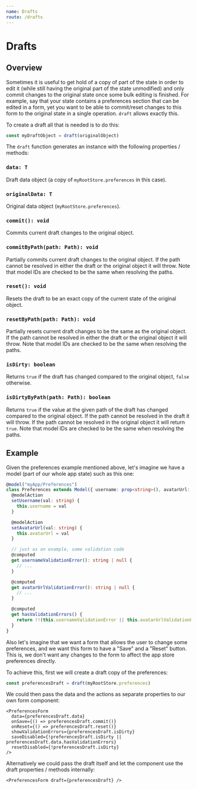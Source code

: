 ```yaml
---
name: Drafts
route: /drafts
---
```



<FixStyle />

# Drafts

## Overview

Sometimes it is useful to get hold of a copy of part of the state in order to edit it (while still having the original part of the state unmodified) and only commit changes to the original state once some bulk editing is finished. For example, say that your state contains a preferences section that can be edited in a form, yet you want to be able to commit/reset changes to this form to the original state in a single operation. `draft` allows exactly this.

To create a draft all that is needed is to do this:

```ts
const myDraftObject = draft(originalObject)
```

The `draft` function generates an instance with the following properties / methods:

### `data: T`

Draft data object (a copy of `myRootStore.preferences` in this case).

### `originalData: T`

Original data object (`myRootStore.preferences`).

### `commit(): void`

Commits current draft changes to the original object.

### `commitByPath(path: Path): void`

Partially commits current draft changes to the original object.
If the path cannot be resolved in either the draft or the original object it will throw.
Note that model IDs are checked to be the same when resolving the paths.

### `reset(): void`

Resets the draft to be an exact copy of the current state of the original object.

### `resetByPath(path: Path): void`

Partially resets current draft changes to be the same as the original object.
If the path cannot be resolved in either the draft or the original object it will throw.
Note that model IDs are checked to be the same when resolving the paths.

### `isDirty: boolean`

Returns `true` if the draft has changed compared to the original object, `false` otherwise.

### `isDirtyByPath(path: Path): boolean`

Returns `true` if the value at the given path of the draft has changed compared to the original object.
If the path cannot be resolved in the draft it will throw.
If the path cannot be resolved in the original object it will return `true`.
Note that model IDs are checked to be the same when resolving the paths.

## Example

Given the preferences example mentioned above, let's imagine we have a model (part of our whole app state) such as this one:

```ts
@model("myApp/Preferences")
class Preferences extends Model({ username: prop<string>(), avatarUrl: prop<string>() }) {
  @modelAction
  setUsername(val: string) {
    this.username = val
  }

  @modelAction
  setAvatarUrl(val: string) {
    this.avatarUrl = val
  }

  // just as an example, some validation code
  @computed
  get usernameValidationError(): string | null {
    // ...
  }

  @computed
  get avatarUrlValidationError(): string | null {
    // ...
  }

  @computed
  get hasValidationErrors() {
    return !!(this.usernameValidationError || this.avatarUrlValidationError)
  }
}
```

Also let's imagine that we want a form that allows the user to change some preferences, and we want this form to have a "Save" and a "Reset" button. This is, we don't want any changes to the form to affect the app store preferences directly.

To achieve this, first we will create a draft copy of the preferences:

```ts
const preferencesDraft = draft(myRootStore.preferences)
```

We could then pass the data and the actions as separate properties to our own form component:

```tsx
<PreferencesForm
  data={preferencesDraft.data}
  onSave={() => preferencesDraft.commit()}
  onReset={() => preferencesDraft.reset()}
  showValidationErrors={preferencesDraft.isDirty}
  saveDisabled={!preferencesDraft.isDirty || preferencesDraft.data.hasValidationErrors}
  resetDisabled={!preferencesDraft.isDirty}
/>
```

Alternatively we could pass the draft itself and let the component use the draft properties / methods internally:

```tsx
<PreferencesForm draft={preferencesDraft} />
```
